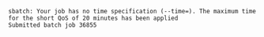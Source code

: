 ```output
sbatch: Your job has no time specification (--time=). The maximum time for the short QoS of 20 minutes has been applied
Submitted batch job 36855
```